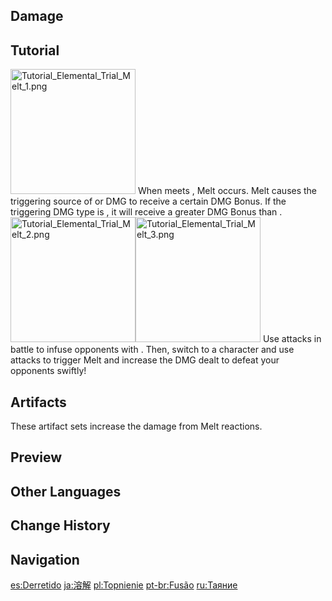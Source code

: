 {{For|Elemental Reactions in [[Genius Invokation TCG]]|Genius Invokation TCG/Rules#Elemental Reactions}}
{{See also|Elemental Gauge Theory}}
{{Terminology Infobox
|image        = Reaction Melt.png
|caption      = Elements that trigger Melt reaction (Pyro and Cryo)
|type         = Elemental Reactions
|type2        = Combat
|type3        = Game Systems
}}
{{Elemental Reaction Intro|element1=Pyro|element2=Cryo}}

==Damage==
{{Main|Damage#Amplifying Reaction Damage}}

==Tutorial==
{{See also|Elemental Trial}}
[[File:Tutorial Elemental Trial Melt 1.png|200px|thumb|left]]
When {{Pyro}} meets {{Cryo}}, Melt occurs. Melt causes the triggering source of {{Pyro}} or {{Cryo}} DMG to receive a certain DMG Bonus. If the triggering DMG type is {{Pyro}}, it will receive a greater DMG Bonus than {{Cryo}}.
[[File:Tutorial Elemental Trial Melt 2.png|200px|thumb|left]][[File:Tutorial Elemental Trial Melt 3.png|200px|thumb|left]]
Use {{Cryo}} attacks in battle to infuse opponents with {{Cryo}}. Then, switch to a {{Pyro}} character and use {{Pyro}} attacks to trigger Melt and increase the DMG dealt to defeat your opponents swiftly!
{{Clr}}

==Artifacts==
These artifact sets increase the damage from Melt reactions.

{{Artifacts by Category Table|Melt DMG Increase Artifacts}}

==Preview==
{{Preview
|file=Status Melt Enemy
|caption=Causing Melt on a [[Cryo Slime]]
}}

==Other Languages==
{{Other Languages|
|en      = Melt
|zhs     = 融化
|zhs_rm  = Rónghuà
|zht     = 融化
|zht_rm  = Rónghuà
|zh_tl   = Melt
|ja      = 溶解
|ja_rm   = Youkai
|ja_tl   = Dissolve
|ko      = 융해
|ko_rm   = Yunghae
|ko_tl   = Melt
|es      = Derretido
|es_tl   = Melten
|fr      = Fonte
|fr_tl   = Melt
|ru      = Таяние
|ru_tl   = Thawing
|th      = ละลาย
|th_rm   = Lalai
|th_tl   = Melt
|vi      = Tan Chảy
|vi_tl   = Melt
|de      = Schmelzen
|de_tl   = Melt
|id      = Melt
|pt      = Fundir
|pt_tl   = Melt
|tr      = Erime
|tr_tl   = 
|it      = Fusione
|it_tl   = Fusion
}}

==Change History==
{{Change History|1.0}}
<!--
==References==
{{Reflist}}
-->
==Navigation==
{{Element Navbox}}

[[es:Derretido]]
[[ja:溶解]]
[[pl:Topnienie]]
[[pt-br:Fusão]]
[[ru:Таяние]]